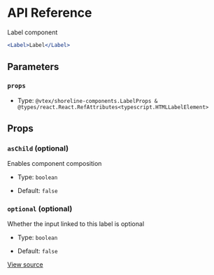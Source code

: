 # API Reference

Label component

```jsx
<Label>Label</Label>
```

## Parameters

### `props`

- Type: `@vtex/shoreline-components.LabelProps & @types/react.React.RefAttributes<typescript.HTMLLabelElement>`

## Props

### `asChild` (optional)

Enables component composition

- Type: `boolean`

- Default: `false`

### `optional` (optional)

Whether the input linked to this label is optional

- Type: `boolean`

- Default: `false`

[View source](https://github.com/vtex/shoreline/blob/261574dcf/packages/components/src/label/label.tsx#L21)
